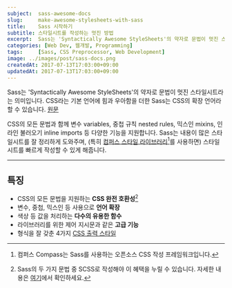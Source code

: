 ```yaml
---
subject:  sass-awesome-docs
slug:     make-awesome-stylesheets-with-sass
title:    Sass 시작하기
subtitle: 스타일시트를 작성하는 멋진 방법
excerpt:  Sass는 'Syntactically Awesome StyleSheets'의 약자로 문법이 멋진 스타일시트라는 의미입니다.
categories: [Web Dev, 웹개발, Programming]
tags:     [Sass, CSS Preprocessor, Web Development]
image: ../images/post/sass-docs.png
createdAt: 2017-07-13T17:03:00+09:00
updatedAt: 2017-07-13T17:03:00+09:00
---
```


<div className="lead">
    Sass는 'Syntactically Awesome StyleSheets'의 약자로 문법이 멋진 스타일시트라는 의미입니다.
    CSS라는 기본 언어에 힘과 우아함을 더한 Sass는 CSS의 확장 언어라 할 수 있습니다.
    <a className="original-link" target="_blank" href="https://sass-lang.com/documentation/file.SASS_REFERENCE.html">원문</a>
</div>

CSS의 모든 문법과 함께 변수 <SideBySide>variables</SideBySide>, 중첩 규칙 <SideBySide>nested rules</SideBySide>, 믹스인 <SideBySide>mixins</SideBySide>, 인라인 불러오기 <SideBySide>inline imports</SideBySide> 등 다양한 기능을 지원합니다.
Sass는 내용이 많은 스타일시트를 잘 정리하게 도와주며, (특히 [컴퍼스 스타일 라이브러리](http://compass-style.org/)[^compass]를 사용하면) 스타일시트를 빠르게 작성할 수 있게 해줍니다.

***

## 특징
- CSS의 모든 문법을 지원하는 **CSS 완전 호환성**[^css]
- 변수, 중첩, 믹스인 등 사용으로 **언어 확장**
- 색상 등 값을 처리하는 **다수의 유용한 함수**
- 라이브러리를 위한 제어 지시문과 같은 **고급 기능** 
- 형식을 잘 갖춘 4가지 [CSS 출력 스타일](/blog/sass-awesome-docs-output-style/)


[^compass]: 컴퍼스 <SideBySide>Compass</SideBySide>는 Sass를 사용하는 오픈소스 CSS 작성 프레임워크입니다.
[^css]: Sass의 두 가지 문법 중 SCSS로 작성해야 이 혜택을 누릴 수 있습니다. 자세한 내용은 [여기](/blog/write-sass-with-scss/)에서 확인하세요.
